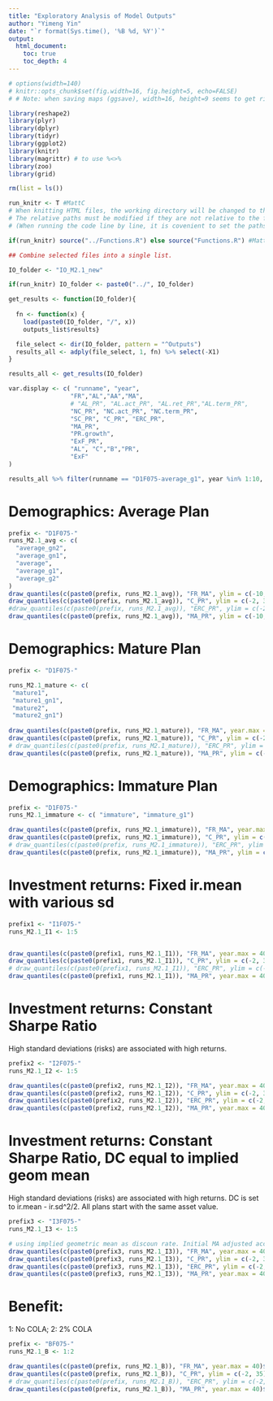 ```yaml
---
title: "Exploratory Analysis of Model Outputs"
author: "Yimeng Yin"
date: "`r format(Sys.time(), '%B %d, %Y')`"
output: 
  html_document:
    toc: true
    toc_depth: 4
---
```



```r

# options(width=140)
# knitr::opts_chunk$set(fig.width=16, fig.height=5, echo=FALSE)
# # Note: when saving maps (ggsave), width=16, height=9 seems to get rid of white space

```




```r
library(reshape2)
library(plyr)
library(dplyr)
library(tidyr)
library(ggplot2)
library(knitr)
library(magrittr) # to use %<>%
library(zoo)
library(grid)

rm(list = ls())

run_knitr <- T #MattC
# When knitting HTML files, the working directory will be changed to the on where the .rmd file is located.
# The relative paths must be modified if they are not relative to the folder the .rmd file is located. 
# (When running the code line by line, it is covenient to set the paths relative to the folder of main model.)

if(run_knitr) source("../Functions.R") else source("Functions.R") #MattC

```


```r
## Combine selected files into a single list.

IO_folder <- "IO_M2.1_new"

if(run_knitr) IO_folder <- paste0("../", IO_folder)

get_results <- function(IO_folder){
  
  fn <- function(x) {
    load(paste0(IO_folder, "/", x))
    outputs_list$results}

  file_select <- dir(IO_folder, pattern = "^Outputs")
  results_all <- adply(file_select, 1, fn) %>% select(-X1)
}

results_all <- get_results(IO_folder)
```


```r

var.display <- c( "runname", "year",
                 "FR","AL","AA","MA",
                 # "AL_PR", "AL.act_PR", "AL.ret_PR","AL.term_PR", 
                 "NC_PR", "NC.act_PR", "NC.term_PR", 
                 "SC_PR", "C_PR", "ERC_PR",
                 "MA_PR",   
                 "PR.growth", 
                 "ExF_PR",
                 "AL", "C","B","PR",
                 "ExF"
)

results_all %>% filter(runname == "D1F075-average_g1", year %in% 1:10, sim == 1) %>% select(one_of(var.display))

```



# Demographics: Average Plan
```r

prefix <- "D1F075-"
runs_M2.1_avg <- c(
  "average_gn2",
  "average_gn1",
  "average",
  "average_g1",
  "average_g2"
)
draw_quantiles(c(paste0(prefix, runs_M2.1_avg)), "FR_MA", ylim = c(-10, 400), year.max = 60)$plot %>% print
draw_quantiles(c(paste0(prefix, runs_M2.1_avg)), "C_PR", ylim = c(-2, 35),  year.max = 40)$plot %>% print
#draw_quantiles(c(paste0(prefix, runs_M2.1_avg)), "ERC_PR", ylim = c(-2, 35),year.max = 40)$plot %>% print
draw_quantiles(c(paste0(prefix, runs_M2.1_avg)), "MA_PR", ylim = c(-10, 2000), year.max = 40)$plot %>% print

```



# Demographics: Mature Plan
```r

prefix <- "D1F075-"

runs_M2.1_mature <- c(
 "mature1",
 "mature1_gn1",
 "mature2",
 "mature2_gn1")
 
draw_quantiles(c(paste0(prefix, runs_M2.1_mature)), "FR_MA", year.max = 40)$plot %>% print
draw_quantiles(c(paste0(prefix, runs_M2.1_mature)), "C_PR", ylim = c(-2, 35),  year.max = 40)$plot %>% print
# draw_quantiles(c(paste0(prefix, runs_M2.1_mature)), "ERC_PR", ylim = c(-2, 35),year.max = 40)$plot %>% print
draw_quantiles(c(paste0(prefix, runs_M2.1_mature)), "MA_PR", ylim = c(-10, 2000), year.max = 40)$plot %>% print


```


# Demographics: Immature Plan
```r
prefix <- "D1F075-"
runs_M2.1_immature <- c( "immature", "immature_g1")

draw_quantiles(c(paste0(prefix, runs_M2.1_immature)), "FR_MA", year.max = 40)$plot %>% print
draw_quantiles(c(paste0(prefix, runs_M2.1_immature)), "C_PR", ylim = c(-2, 35),  year.max = 40)$plot %>% print
# draw_quantiles(c(paste0(prefix, runs_M2.1_immature)), "ERC_PR", ylim = c(-2, 35),year.max = 40)$plot %>% print
draw_quantiles(c(paste0(prefix, runs_M2.1_immature)), "MA_PR", ylim = c(-10, 2000), year.max = 40)$plot %>% print
```



# Investment returns: Fixed ir.mean with various sd

```r

prefix1 <- "I1F075-"
runs_M2.1_I1 <- 1:5


draw_quantiles(c(paste0(prefix1, runs_M2.1_I1)), "FR_MA", year.max = 40)$plot %>% print
draw_quantiles(c(paste0(prefix1, runs_M2.1_I1)), "C_PR", ylim = c(-2, 35),  year.max = 40)$plot %>% print
# draw_quantiles(c(paste0(prefix1, runs_M2.1_I1)), "ERC_PR", ylim = c(-2, 35),year.max = 40)$plot %>% print
draw_quantiles(c(paste0(prefix1, runs_M2.1_I1)), "MA_PR", year.max = 40)$plot %>% print

```

# Investment returns: Constant Sharpe Ratio
High standard deviations (risks) are associated with high returns.

```r
prefix2 <- "I2F075-"
runs_M2.1_I2 <- 1:5

draw_quantiles(c(paste0(prefix2, runs_M2.1_I2)), "FR_MA", year.max = 40)$plot %>% print
draw_quantiles(c(paste0(prefix2, runs_M2.1_I2)), "C_PR", ylim = c(-2, 35),  year.max = 40)$plot %>% print
draw_quantiles(c(paste0(prefix2, runs_M2.1_I2)), "ERC_PR", ylim = c(-2, 35),year.max = 40)$plot %>% print
draw_quantiles(c(paste0(prefix2, runs_M2.1_I2)), "MA_PR", year.max = 40)$plot %>% print


```

# Investment returns: Constant Sharpe Ratio, DC equal to implied geom mean
High standard deviations (risks) are associated with high returns.
DC is set to ir.mean - ir.sd^2/2.
All plans start with the same asset value.

```r

prefix3 <- "I3F075-"
runs_M2.1_I3 <- 1:5

# using implied geometric mean as discoun rate. Initial MA adjusted accordingly. 
draw_quantiles(c(paste0(prefix3, runs_M2.1_I3)), "FR_MA", year.max = 40)$plot %>% print
draw_quantiles(c(paste0(prefix3, runs_M2.1_I3)), "C_PR", ylim = c(-2, 35),  year.max = 40)$plot %>% print
draw_quantiles(c(paste0(prefix3, runs_M2.1_I3)), "ERC_PR", ylim = c(-2, 35),year.max = 40)$plot %>% print
draw_quantiles(c(paste0(prefix3, runs_M2.1_I3)), "MA_PR", year.max = 40)$plot %>% print
```


# Benefit:
1: No COLA; 2: 2% COLA

```r

prefix <- "BF075-"
runs_M2.1_B <- 1:2

draw_quantiles(c(paste0(prefix, runs_M2.1_B)), "FR_MA", year.max = 40)$plot %>% print
draw_quantiles(c(paste0(prefix, runs_M2.1_B)), "C_PR", ylim = c(-2, 35),  year.max = 40)$plot %>% print
# draw_quantiles(c(paste0(prefix, runs_M2.1_B)), "ERC_PR", ylim = c(-2, 35),year.max = 40)$plot %>% print
draw_quantiles(c(paste0(prefix, runs_M2.1_B)), "MA_PR", year.max = 40)$plot %>% print
```




